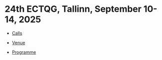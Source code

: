 # 24th ECTQG, Tallinn, September 10-14, 2025

- [Calls](2025_calls.html)

- [Venue](2025_venue.html)

- [Programme](2025_programme.html)
